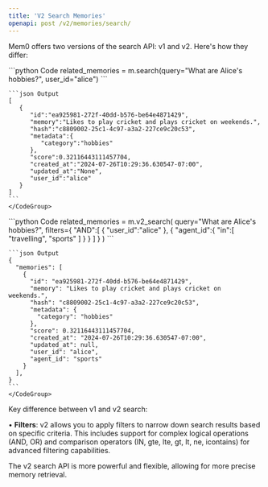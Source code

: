 ```yaml
---
title: 'V2 Search Memories'
openapi: post /v2/memories/search/
---
```


Mem0 offers two versions of the search API: v1 and v2. Here's how they differ:

<Tabs>
  <Tab title="v1 Search">
    <CodeGroup>
    ```python Code
    related_memories = m.search(query="What are Alice's hobbies?", user_id="alice")
    ```

    ```json Output
    [
       {
          "id":"ea925981-272f-40dd-b576-be64e4871429",
          "memory":"Likes to play cricket and plays cricket on weekends.",
          "hash":"c8809002-25c1-4c97-a3a2-227ce9c20c53",
          "metadata":{
             "category":"hobbies"
          },
          "score":0.32116443111457704,
          "created_at":"2024-07-26T10:29:36.630547-07:00",
          "updated_at":"None",
          "user_id":"alice"
       }
    ]
    ```
    </CodeGroup>
  </Tab>

  <Tab title="v2 Search">
    <CodeGroup>
    ```python Code
    related_memories = m.v2_search(
        query="What are Alice's hobbies?",
        filters={
        "AND":[
            {
                "user_id":"alice"
            },
            {
                "agent_id":{
                    "in":[
                    "travelling",
                    "sports"
                    ]
                }
            }
        ]
    }
    )
    ```

    ```json Output
    {
      "memories": [
        {
          "id": "ea925981-272f-40dd-b576-be64e4871429",
          "memory": "Likes to play cricket and plays cricket on weekends.",
          "hash": "c8809002-25c1-4c97-a3a2-227ce9c20c53",
          "metadata": {
            "category": "hobbies"
          },
          "score": 0.32116443111457704,
          "created_at": "2024-07-26T10:29:36.630547-07:00",
          "updated_at": null,
          "user_id": "alice",
          "agent_id": "sports"
        }
      ],
    }
    ```
    </CodeGroup>
  </Tab>
</Tabs>

Key difference between v1 and v2 search:

• **Filters**: v2 allows you to apply filters to narrow down search results based on specific criteria. This includes support for complex logical operations (AND, OR) and comparison operators (IN, gte, lte, gt, lt, ne, icontains) for advanced filtering capabilities.

The v2 search API is more powerful and flexible, allowing for more precise memory retrieval.
